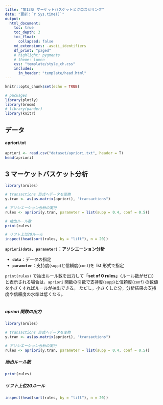 ```yaml
---
title: "第13章 マーケットバスケットとクロスセリング"
date: "更新：`r Sys.time()`"
output:
  html_document:
    toc: true
    toc_depth: 3
    toc_float:
      collapsed: false
    md_extensions: -ascii_identifiers
    df_print: "paged"
    # highlight: pygments
    # theme: lumen
    css: "template/style_ch.css"
    includes:
      in_header: "template/head.html"
---
```


```r
knitr::opts_chunk$set(echo = TRUE)

# packages
library(plotly)
library(broom)
# library(pander)
library(knitr)
```

## データ
#### apriori.txt
```r
apriori <- read.csv("dataset/apriori.txt", header = T)
head(apriori)
```


## 3 マーケットバスケット分析
```r
library(arules)

# transactions 形式へデータを変換
y.tran <- as(as.matrix(apriori), "transactions")

# アソシエーション分析の実行
rules <- apriori(y.tran, parameter = list(supp = 0.4, conf = 0.5))

# 抽出ルール数
print(rules)

# リフト上位20ルール
inspect(head(sort(rules, by = "lift"), n = 20))
```


**`apriori(data, parameter)`：アソシエーション分析**

- **`data`**：データの指定
- **`parameter`**：支持度(`supp`)と信頼度(`conf`)を list 形式で指定


`print(rules)` で抽出ルール数を出力して**「set of 0 rules」**（ルール数がゼロ）と表示される場合は，`apriori` 関数の引数で支持度(`supp`)と信頼度(`conf`) の数値を小さくすればルールが抽出できる。
ただし，小さくした分，分析結果の支持度や信頼度の水準は低くなる。  
<br />

##### apriori 関数の出力
```r
library(arules)

# transactions 形式へデータを変換
y.tran <- as(as.matrix(apriori), "transactions")

# アソシエーション分析の実行
rules <- apriori(y.tran, parameter = list(supp = 0.4, conf = 0.5))
```

##### 抽出ルール数
```r
print(rules)
```

##### リフト上位20ルール
```r
inspect(head(sort(rules, by = "lift"), n = 20))
```
